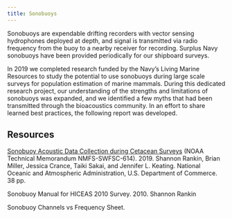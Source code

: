 ```yaml
---
title: Sonobuoys
---
```


Sonobuoys are expendable drifting recorders with vector sensing hydrophones deployed at depth, and signal is transmitted via radio frequency from the buoy to a nearby receiver for recording. Surplus Navy sonobuoys have been provided periodically for our shipboard surveys. 

In 2019 we completed research funded by the Navy's Living Marine Resources to study the potential to use sonobuoys during large scale surveys for population estimation of marine mammals. During this dedicated research project, our understanding of the strengths and limitations of sonobuoys was expanded, and we identified a few myths that had been transmitted through the bioacoustics community. In an effort to share learned best practices, the following report was developed.


## Resources

[Sonobuoy Acoustic Data Collection during Cetacean Surveys](https://repository.library.noaa.gov/view/noaa/20265) (NOAA Technical Memorandum NMFS-SWFSC-614). 2019. Shannon Rankin, Brian Miller, Jessica Crance, Taiki Sakai, and Jennifer L. Keating. National Oceanic and Atmospheric Administration, U.S. Department of Commerce. 38 pp.

Sonobuoy Manual for HICEAS 2010 Survey. 2010. Shannon Rankin

Sonobuoy Channels vs Frequency Sheet. 